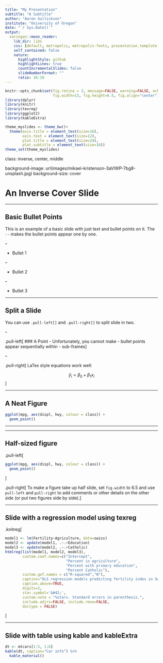 ```yaml
---
title: "My Presentation"
subtitle: "A Subtitle"
author: "Aaron Gullickson"
institute: "University of Oregon"
date: "`r Sys.Date()`"
output:
  xaringan::moon_reader:
    lib_dir: libs
    css: [default, metropolis, metropolis-fonts, presentation_template.css]
    self_contained: false
    nature:
      highlightStyle: github
      highlightLines: true
      countIncrementalSlides: false
      slideNumberFormat: ""
      ratio: 16:10
---
```


```r
knitr::opts_chunk$set(fig.retina = 3, message=FALSE, warning=FALSE, echo=FALSE,
                      fig.width=13, fig.height=6.5, fig.align="center")
library(dplyr)
library(knitr)
library(texreg)
library(ggplot2)
library(kableExtra)
```

```r
theme_myslides <- theme_bw()+
  theme(axis.title = element_text(size=16),
        axis.text = element_text(size=12),
        plot.title = element_text(size=24),
        plot.subtitle = element_text(size=16))
theme_set(theme_myslides)
```

class: inverse, center, middle

background-image: url(images/mikael-kristenson-3aVlWP-7bg8-unsplash.jpg)
background-size: cover

# An Inverse Cover Slide

---

## Basic Bullet Points

This is an example of a basic slide with just text and bullet points on it. The `--` makes the bullet points appear one by one. 

--

- Bullet 1

--

- Bullet 2

--

- Bullet 3

---

## Split a Slide

You can use `.pull-left[]` and `.pull-right[]` to split slide in two.

--

.pull-left[
### A Point
- Unfortunately, you cannot make
- bullet points appear sequentially within
- sub-frames
]

--

.pull-right[
LaTex style equations work well:

$$\hat{y}_i=\beta_0+\beta_1x_i$$
]


---

## A Neat Figure

```r
ggplot(mpg, aes(displ, hwy, colour = class)) + 
  geom_point()
```

---

---

## Half-sized figure

.pull-left[
```r
ggplot(mpg, aes(displ, hwy, colour = class)) + 
  geom_point()
```
]

.pull-right[
To make a figure take up half slide, set `fig.width` to 6.5 and  use `pull-left` and `pull-right` to add comments or other details on the other side (or put two figures side by side).
]

---

## Slide with a regression model using texreg

.knitreg[
```r
model1 <- lm(Fertility~Agriculture, data=swiss)
model2 <- update(model1, .~.+Education)
model3 <- update(model2, .~.+Catholic)
htmlreg(list(model1, model2, model3),
        custom.coef.names=c("Intercept",
                            "Percent in agriculture",
                            "Percent with primary education",
                            "Percent Catholic"),
        custom.gof.names = c("R-squared","N"),
        caption="OLS regression models predicting fertility index in Swiss cantons",
        caption.above=TRUE,
        digits=2,
        star.symbol='&#42;',
        custom.note = "%stars. Standard errors in parenthesis.",
        include.adjrs=FALSE, include.rmse=FALSE,
        doctype = FALSE)
```
]

---

## Slide with table using kable and kableExtra

```r
dt <- mtcars[1:5, 1:6]
kable(dt, caption="Car info") %>% 
  kable_material()
```
